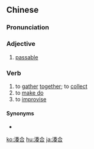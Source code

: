 {{also|凑合}}
==Chinese==
{{zh-forms|s=凑合}}

===Pronunciation===
{{zh-pron
|m=còuhe
|c=cau3 hap6
|cat=a,v
}}

===Adjective===
{{zh-adj}}

# [[passable]]

===Verb===
{{zh-verb}}

# to [[gather]] [[together]]; to [[collect]]
# to [[make do]]
# to [[improvise]]

====Synonyms====
* {{zh-l|將就}}

{{zh-cat|Advanced}}

[[ko:湊合]]
[[hu:湊合]]
[[ja:湊合]]